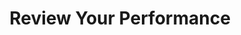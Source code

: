 ---
title: 'Review Your Performance'
sidebarTitle: "Review your performance"
description: 'TBD'
icon: "chart-line-up"
---